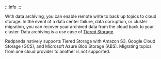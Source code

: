 
:::info
<EnterpriseLicenseNote frontmatter={props.frontmatter}/>
:::

With data archiving, you can enable remote write to back up topics to cloud storage. In the event of a data center failure, data corruption, or cluster migration, you can recover your archived data from the cloud back to your cluster. Data archiving is a use case of [Tiered Storage](../tiered-storage).

Redpanda natively supports Tiered Storage with Amazon S3, Google Cloud Storage (GCS), and Microsoft Azure Blob Storage (ABS). Migrating topics from one cloud provider to another is not supported. 